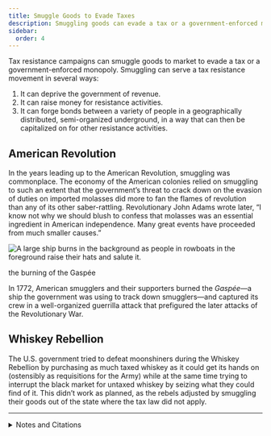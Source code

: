 ```yaml
---
title: Smuggle Goods to Evade Taxes
description: Smuggling goods can evade a tax or a government-enforced monopoly and can also have multiple beneficial side effects.
sidebar:
  order: 4
---
```


Tax resistance campaigns can smuggle goods to market to evade a tax or a government-enforced monopoly.
Smuggling can serve a tax resistance movement in several ways:

1. It can deprive the government of revenue.
1. It can raise money for resistance activities.
1. It can forge bonds between a variety of people in a geographically distributed, semi-organized underground, in a way that can then be capitalized on for other resistance activities.

## <Badge text="Example" size="medium" /> American Revolution

In the years leading up to the American Revolution, smuggling was commonplace.
The economy of the American colonies relied on smuggling to such an extent that the government’s threat to crack down on the evasion of duties on imported molasses did more to fan the flames of revolution than any of its other saber-rattling.
Revolutionary John Adams wrote later, “I know not why we should blush to confess that molasses was an essential ingredient in American independence.
Many great events have proceeded from much smaller causes.”

![A large ship burns in the background as people in rowboats in the foreground raise their hats and salute it.](../../../assets/gaspee.gif)
<figcaption>the burning of the Gaspée</figcaption>

In 1772, American smugglers and their supporters burned the <i>Gaspée</i>—a ship the government was using to track down smugglers—and captured its crew in a well-organized guerrilla attack that prefigured the later attacks of the Revolutionary War.

## <Badge text="Example" size="medium" /> Whiskey Rebellion

The U.S. government tried to defeat moonshiners during the Whiskey Rebellion by purchasing as much taxed whiskey as it could get its hands on (ostensibly as requisitions for the Army) while at the same time trying to interrupt the black market for untaxed whiskey by seizing what they could find of it.
This didn’t work as planned, as the rebels adjusted by smuggling their goods out of the state where the tax law did not apply.

---

<details>
<summary>Notes and Citations</summary>

* Adams, John “Letter to William Tudor, 11 August 1818” <i>The Works of John Adams</i>, Vol. X (1856) [p. 345](https://archive.org/details/worksjohnadams10adamrich/page/345/mode/1up)
* Hamilton, Alexander “Report on Opposition to Internal Duties” 5 August 1794 <i>Hamilton’s Works</i> Vol. IV (1851) [p. 589](https://archive.org/details/worksalexanderh13hamigoog/page/589/mode/1up)

</details>
